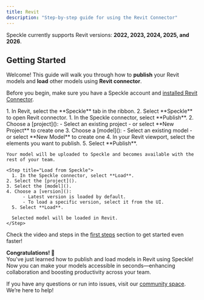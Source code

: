 ```yaml
---
title: Revit  
description: "Step-by-step guide for using the Revit Connector"
---
```


<Info>Speckle currently supports Revit versions: **2022, 2023, 2024, 2025, and 2026**.</Info>

## Getting Started

Welcome! This guide will walk you through how to **publish** your Revit models and **load** other models using **Revit connector**.

<Note> Before you begin, make sure you have a Speckle account and [installed Revit Connector](http://localhost:3000/connectors/installation).</Note>

<Steps>
  <Step title="Open Revit connector">
    1. In Revit, select the **Speckle** tab in the ribbon.
    2. Select **Speckle** to open Revit connector.
  </Step>

  <Step title="Publish to Speckle">
    1. In the Speckle connector, select **Publish**.
    2. Choose a [project]():
        - Select an existing project
        - or select **New Project** to create one
    3. Choose a [model]():
        - Select an existing model
        - or select **New Model** to create one
    4. In your Revit viewport, select the elements you want to publish.
    5. Select **Publish**.
    
    Your model will be uploaded to Speckle and becomes available with the rest of your team.
  </Step>


    <Step title="Load from Speckle">
      1. In the Speckle connector, select **Load**.
    2. Select the [project]().
    3. Select the [model]().
    4. Choose a [version]():
          - Latest version is loaded by default.
          - To load a specific version, select it from the UI.
      5. Select **Load**.

      Selected model will be loaded in Revit.
    </Step>

</Steps>

<Tip> Check the video and steps in the [first steps](/get-started/quickstart.mdx) section to get started even faster!</Tip>

**Congratulations! 🥳**  
You've just learned how to publish and load models in Revit using Speckle! Now you can make your models accessible in seconds—enhancing collaboration and boosting productivity across your team.

<Info> If you have any questions or run into issues, visit our [community space](https://speckle.community/). We’re here to help!</Info>


<LearnMore />
